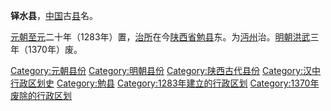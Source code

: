 '''铎水县'''，[[中国|中国]]古[[县|县]]名。

[[元朝|元朝]][[至元_(忽必烈)|至元]]二十年（1283年）置，[[治所|治所]]在今[[陕西省|陕西省]][[勉县|勉县]]东。为[[沔州_(南宋)|沔州]]治。[[明朝|明朝]][[洪武|洪武]]三年（1370年）废。 

{{陕西行政区划小作品}}
{{DEFAULTSORT:D}}
[[Category:元朝县份|Category:元朝县份]]
[[Category:明朝县份|Category:明朝县份]]
[[Category:陕西古代县份|Category:陕西古代县份]]
[[Category:汉中行政区划史|Category:汉中行政区划史]]
[[Category:勉县|Category:勉县]]
[[Category:1283年建立的行政区划|Category:1283年建立的行政区划]]
[[Category:1370年废除的行政区划|Category:1370年废除的行政区划]]
